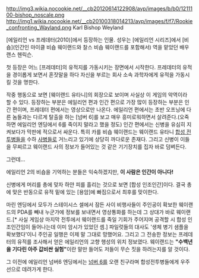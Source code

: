 http://img3.wikia.nocookie.net/__cb20120614122908/avp/images/b/b0/1211100-bishop_noscale.png
http://img1.wikia.nocookie.net/__cb20100318014213/avp/images/f/f7/Rookie_confronting_Wayland.png
Karl Bishop Weyland

[에일리언 vs 프레데터(2010)]에서 등장하는 인물. 성우는 [에일리언 시리즈]에서 [비숍](인간인 마이클 비숍 웨이랜드와 찰스 비숍 웨이랜드를 포함해서) 역을 맡았던 배우 랜스 헨릭슨.

첫 등장은 어느 [프레데터]의 유적지를 가동시키는 장면에서 시작한다. 프레데터의 유적을 경이롭게 보면서 혼잣말을 하다 자신을 부르는 회사 소속 과학자에게 유적을 가동시킬 것을 명한다.

작중 행동으로 보면 [웨이랜드 유타니]의 회장으로 보이며 사실상 이 게임의 악역이라 할 수 있다. 등장하는 부분은 에일리언 편과 인간 편으로 가장 많이 등장하는 부분은 인간 편이며, 프레데터 편에서는 영상으로만 나온다. 에일리언 편에서는 초반 오프닝에 다른 놈들과는 다르게 탈출을 하는 [넘버 6]를 보고 매우 흥미로워하면서 살려준다.(오죽하면 에일리언 엔딩에서 6를 죽이지 말라고 했을 정도) 인간 편에서는 신병을 유심히 지켜보다가 막판에 적으로서 싸운다. 특히 카를 비숍 웨이랜드는 웨이랜드 유타니 [[합성 전투병]]들을 수하 [[사병]]들로 거느리고 있기에 상당히 까다로운 존재다. 그리고 신병이 이들을 무찌르고 웨이랜드 사의 정보가 들어있는 것 같은 기기장치를 집자 바로 덤벼든다. 

그런데...

에일리언 2의 비숍을 기억하는 분들은 익숙하겠지만, '''이 사람은 인간이 아니다!'''

신병에게 머리를 총에 맞자 하얀 피를 흘리는 것으로 보면 [합성 인조인간]이다. 결국 총에 맞은 반동으로 유적 밑에 있는 [용암]에 빠짐으로서 최후를 맞이한다.

마린 엔딩에서 모두가 스테이시스 셀에서 잠든 사이 비행사들이 주인공이 확보한 웨이랜드의 PDA를 빼내  누군가에 정보를 보내면서 영상통화를 하는데 그 상대가 바로 웨이랜드.[* 사실 게임상 마지막 전투에서 웨이랜드를 죽일 기회가 주어지며 공격할 시 합성 인조인간임이 들어나는데 이미 암시가 있었던 셈.] 파일럿들의 대사도 '생체 병기 샘플을 확보했다'이니 주인공 일행은 이제 말 그대로 망했어요. 그리고 그 전송한 정보는 프레데터의 유적를 조사해서 얻은 에일리언의 고향 행성의 위치 정보였다. 웨이랜드는 '''"수백년을 기다린 아주 값비싼 실험"'''이란 말만 들어도 저들이 무슨 짓을 하려는지를 알 것이다.

그 이전에 에일리언 넘버6 엔딩에서는 [[넘버 6]]를 오랜 친구라며 합성전투병들에게 우주선으로 데려가게 한다.
